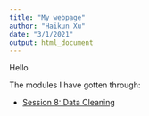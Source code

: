 ```yaml
---
title: "My webpage"
author: "Haikun Xu"
date: "3/1/2021"
output: html_document
---
```


Hello

The modules I have gotten through:

 - [Session 8: Data Cleaning](data_cleaning.html)
 